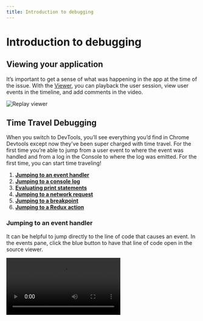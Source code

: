 ```yaml
---
title: Introduction to debugging
---
```



# Introduction to debugging

<YouTubeVideo src="https://www.youtube.com/embed/bNWxgc8i-VU" />

## Viewing your application

It’s important to get a sense of what was happening in the app at the time of the issue. With the [Viewer](/reference-guide/viewer), you can playback the user session, view user events in the timeline, and add comments in the video.

![Replay viewer](/images/viewer_jeqck.png)

## Time Travel Debugging

When you switch to DevTools, you’ll see everything you’d find in Chrome Devtools except now they’ve been super charged with time travel. For the first time you’re able to jump from a user event to where the event was handled and from a log in the Console to where the log was emitted. For the first time, you can start time traveling!

1. [**Jumping to an event handler**](#jumping-to-an-event-handler)
2. [**Jumping to a console log**](#jumping-to-a-console-log)
3. [**Evaluating print statements**](#evaluating-print-statements)
4. [**Jumping to a network request**](#jumping-to-a-network-request)
5. [**Jumping to a breakpoint**](#jumping-to-a-breakpoint)
6. [**Jumping to a Redux action**](#jumping-to-a-redux-action)

### Jumping to an event handler

It can be helpful to jump directly to the line of code that causes an event. In the events pane, click the blue button to have that line of code open in the source viewer.

<Video src={jumpToCodeOftgs} />

### Jumping to a console log

You can jump between console messages generated from your application, or ones you’ve added with Replay’s [print statements](/reference-guide/debugging/print-statements) feature.

<Video src={jumpToConsoleLogAvhvi} />

### Evaluating print statements

Replay lets you add [print statements](/reference-guide/debugging/print-statements) (also called console logs) to an existing replay with no need to compile or re-run the code. Adding print statements to a replay is like going back in time and adding markers to your code to broadcast information at specific points.

Let’s say you have a click handler that is supposed to update the value of a variable, but you’re not sure if it’s actually working. You could add a **print statement** to log the value of that variable after the function executes to see if it actually updated.

With Replay print statements, you can see how many times a function executed, evaluate parameters, and even add comments to provide insights for your team.

<Video src={addPrintStatementLmhxw} />

### Jumping to a network request

The Replay [Network Monitor](/reference-guide/debugging/print-statements) is helpful for debugging anything related to your API or any external network requests going in and out of your application.

If requests fail or time out or if data coming from your back end isn’t accurate, the Network Monitor can help identify problematic requests for debugging. All network requests appear as a timeline so you can navigate back and forth between calls.

<Video src={jumpToNetworkRequestTteea} />

### Jumping to a breakpoint

[Breakpoints](/reference-guide/debugger/breakpoints) are the remote control for your code — pause, rewind, fast-forward, and step through your code line by line to evaluate it at various points in time. This can be particularly helpful when you have granular timing or async code issues causing a bug.

<Video src={jumpToBreakpointNetuo} />

### Jumping to a Redux action

The experimental [Redux DevTools](/reference-guide/dev-tools/redux) integration will show dispatched actions up to the point in time you are paused in the replay. We are building out functionality to add a timeline view, stack traces, and more.

## Inspecting and Evaluating

Once you’ve narrowed in on the points in time to debug, Replay provides all the tools you need to inspect and evaluate your application.

### Inspecting elements

The **[Elements panel](/reference-guide/dev-tools/elements)** is the blueprint of the HTML elements and CSS styles for your app. If you have issues with how your app is being displayed, this is a great place to start. View the structure of your HTML elements and see what styles have been applied. You can also see which elements have event listeners.

<Video src={inspectingElementsVolne} />

### Inspecting React components

For React applications, you can view components, props, state, and hooks with Replay’s [React DevTools](/reference-guide/dev-tools/react).

React DevTools helps you answer questions like

- Was the correct prop passed to a component?
- Did a hook fire at the correct time with the correct value?
- Are there competing sources of truth for state management?
- Is my component tree rendered as expected?

<Video src={inspectReactComponentZoscp} />

### Inspecting function and code line execution

How confident are you in the actual execution of your code? Bugs often occur when the reality of our app execution does not match our expectations. With Replay, the Function Outline shows all the functions in the source and how many times each function was executed.

![Code line execution](/images/inspecting-function_uhskq.png)

The Heat Map in the editor’s gutter is helpful for seeing how many times a line was executed. This helps to identify dead code that never ran, or lines that are running too frequently and may be causing performance issues.

![Code line execution](/images/line-execution_ewzxz.png)

### Inspecting the Call Stack and Scopes

When paused on a specific execution of a line of code, you can view the [call stack](/reference-guide/debugger/breakpoints) leading up to that point.

The [Scopes](/reference-guide/debugger/breakpoints#scopes) pane will show the values of properties and variables within a given scope when paused on an execution of a line of code.

<Video src={callbackAndScopesHardt} />

### Evaluating in the Console

The Console lets you view and navigate between print statements and events that occur in your application. You can also use the console to evaluate expressions in order to see the value of variables at different points in time.
<Video src={evaluatingConsoleDyaze} />
Check out our [Console](/reference-guide/dev-tools/console) documentation for more.

## What’s next

Replay works best when used by a team. Teams lets you easily collaborate and gives access to features like source map uploads, recording automated tests, and managing access to team replays. Learn more in [Setting up a team](/getting-started/teams-admin/setting-up-a-team).
